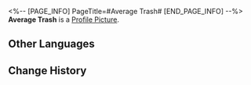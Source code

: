 <%-- [PAGE_INFO]
PageTitle=#Average Trash#
[END_PAGE_INFO] --%>
{{Item Infobox
|id          = 140388
|image       = Item Average Trash.png
|type        = Mission Item
|invCategory = Missions
|rarity      = 3
|effect      = 
|description = A trash bag filled with celestial jade tiles. Celestial jade tiles possess differing levels of rarity, and the sorting can be seen from the colors of the trash bags.
}}
{{Description|''"Enjoy responsibly, spend wisely."''}}
'''Average Trash''' is a [[Profile Picture]].

==Other Languages==
{{Other Languages
|en   = Average Trash
|zhs  = 中规中矩的垃圾
|zht  = 中規中矩的垃圾
|ja   = 杓子定規なゴミ
|ko   = 평범하기 그지없는 쓰레기
|es   = Basura promedio
|fr   = Poubelle moyenne
|ru   = Обыденный мусор
|th   = ขยะแบบกลางๆ
|vi   = Rác Đúng Quy Cách
|de   = Alltäglicher Müll
|id   = Sampah Normal
|pt   = Lixo Habitual
}}

==Change History==
{{Change History|1.5}}